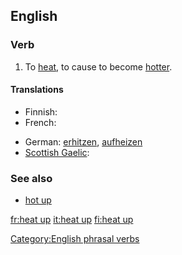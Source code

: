 ==English==

===Verb===
{{en-verb|inf=to [[heat]] [[up]]|heats up|heating up|heated up|heated up}}

# To [[heat]], to cause to become [[hotter]].

====Translations====
{{trans-top|cause to become hotter}}
* Finnish: {{t|fi|lämmittää}}
* French: {{t+|fr|chauffer}}
{{trans-mid}}
* German: [[erhitzen]], [[aufheizen]]
* [[Scottish Gaelic]]: {{t|gd|teasaich}}
{{trans-bottom}}

===See also===
* [[hot up]]

[[Category:English phrasal verbs]]

[[fr:heat up]]
[[it:heat up]]
[[fi:heat up]]